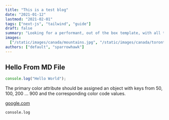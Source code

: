 ```yaml
---
title: "This is a test blog"
date: "2021-01-12"
lastmod: "2021-02-01"
tags: ["next-js", "tailwind", "guide"]
draft: false
summary: "Looking for a performant, out of the box template, with all the best in web technology to support your blogging needs? Checkout the Tailwind Nextjs Starter Blog template."
images:
  ["/static/images/canada/mountains.jpg", "/static/images/canada/toronto.jpg"]
authors: ["default", "sparrowhawk"]
---
```



## Hello From MD File

```js:tailwind.config.js
console.log("Hello World");
```

The primary color attribute should be assigned an object with keys from 50, 100, 200 ... 900 and the corresponding color code values.

[google.com](https://google.com)

`console.log`